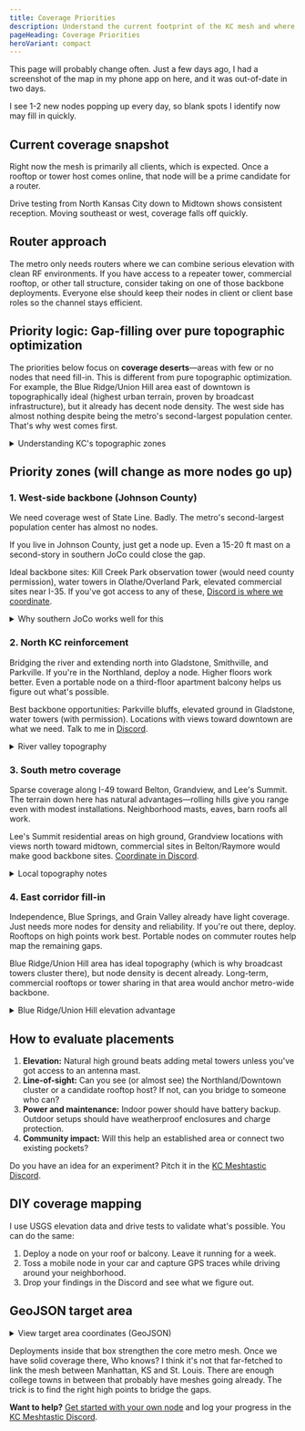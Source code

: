 ```yaml
---
title: Coverage Priorities
description: Understand the current footprint of the KC mesh and where additional routers will make the biggest impact.
pageHeading: Coverage Priorities
heroVariant: compact
---
```



This page will probably change often. Just a few days ago, I had a screenshot of the map in my phone app on here, and it was out-of-date in two days.

I see 1-2 new nodes popping up every day, so blank spots I identify now may fill in quickly. 

## Current coverage snapshot

Right now the mesh is primarily all clients, which is expected. Once a rooftop or tower host comes online, that node will be a prime candidate for a router.

Drive testing from North Kansas City down to Midtown shows consistent reception. Moving southeast or west, coverage falls off quickly.

## Router approach

The metro only needs routers where we can combine serious elevation with clean RF environments. If you have access to a repeater tower, commercial rooftop, or other tall structure, consider taking on one of those backbone deployments. Everyone else should keep their nodes in client or client base roles so the channel stays efficient.

## Priority logic: Gap-filling over pure topographic optimization

The priorities below focus on **coverage deserts**—areas with few or no nodes that need fill-in. This is different from pure topographic optimization. For example, the Blue Ridge/Union Hill area east of downtown is topographically ideal (highest urban terrain, proven by broadcast infrastructure), but it already has decent node density. The west side has almost nothing despite being the metro's second-largest population center. That's why west comes first.

<details>
<summary>Understanding KC's topographic zones</summary>

Kansas City's terrain divides into three distinct zones that shape network strategy:

- **Northern Metro (Clay/Platte Counties):** Gentler glaciated terrain with bluffs overlooking the Missouri River valley. Smithville, Gladstone, and Parkville sit on elevated ground above the river, but overall relief is modest compared to the south metro.

- **Central River Corridor:** The Missouri River valley floor (around 720 feet elevation at Kaw Point) sits 200+ feet below surrounding bluffs. This elevation differential creates both propagation corridors (along the valley) and challenges (crossing perpendicular). Downtown and midtown occupy elevated ground south of the river.

- **Southern Metro:** Rolling hills with the metro's highest accessible points. Johnson County geology shows 150-250 feet of local relief along north-flowing streams, with hilltops reaching 990+ feet elevation. Lee's Summit and Grandview contain strategic high points.

**For backbone planning:** Elevation differences of 100-200 feet significantly affect coverage radius. Sites that combine elevation with clear horizons toward multiple zones provide the highest strategic value.

</details>

## Priority zones (will change as more nodes go up)

### 1. West-side backbone (Johnson County)

We need coverage west of State Line. Badly. The metro's second-largest population center has almost no nodes.

If you live in Johnson County, just get a node up. Even a 15-20 ft mast on a second-story in southern JoCo could close the gap.

Ideal backbone sites: Kill Creek Park observation tower (would need county permission), water towers in Olathe/Overland Park, elevated commercial sites near I-35. If you've got access to any of these, [Discord is where we coordinate](https://discord.gg/eP5VSPKU).

<details>
<summary>Why southern JoCo works well for this</summary>

Southern Johnson County has the metro's highest accessible terrain—hilltops around southern Olathe and Overland Park reach 990+ feet elevation. Kill Creek Park includes an observation tower that could anchor western coverage if we can work with the county. The elevation advantage here extends range significantly compared to valley-floor deployments.

</details>

### 2. North KC reinforcement

Bridging the river and extending north into Gladstone, Smithville, and Parkville. If you're in the Northland, deploy a node. Higher floors work better. Even a portable node on a third-floor apartment balcony helps us figure out what's possible.

Best backbone opportunities: Parkville bluffs, elevated ground in Gladstone, water towers (with permission). Locations with views toward downtown are what we need. Talk to me in [Discord](https://discord.gg/eP5VSPKU).

<details>
<summary>River valley topography</summary>

This is about crossing the Missouri River valley—the river sits 200+ feet below surrounding bluffs. Parkville bluffs, Gladstone elevated areas (including the Kansas City Museum at 3218 Gladstone Blvd, reportedly KC's highest urban point), and Smithville vicinity provide strategic vantage points overlooking the valley.

</details>

### 3. South metro coverage

Sparse coverage along I-49 toward Belton, Grandview, and Lee's Summit. The terrain down here has natural advantages—rolling hills give you range even with modest installations. Neighborhood masts, eaves, barn roofs all work.

Lee's Summit residential areas on high ground, Grandview locations with views north toward midtown, commercial sites in Belton/Raymore would make good backbone sites. [Coordinate in Discord](https://discord.gg/eP5VSPKU).

<details>
<summary>Local topography notes</summary>

Belton, Grandview, and Lee's Summit sit on rolling limestone hills—some of the metro's highest accessible points. Lee's Summit hilltops and Grandview's elevated areas have 150-250 feet of local relief, which extends range compared to flatter areas.

</details>

### 4. East corridor fill-in

Independence, Blue Springs, and Grain Valley already have light coverage. Just needs more nodes for density and reliability. If you're out there, deploy. Rooftops on high points work best. Portable nodes on commuter routes help map the remaining gaps.

Blue Ridge/Union Hill area has ideal topography (which is why broadcast towers cluster there), but node density is decent already. Long-term, commercial rooftops or tower sharing in that area would anchor metro-wide backbone.

<details>
<summary>Blue Ridge/Union Hill elevation advantage</summary>

The Blue Ridge/Union Hill area (east/southeast of downtown) is the metro's highest urban terrain at 880-920 feet elevation. KCTV Tower sits on Union Hill, multiple towers at 2100 Stark Ave in Blue Ridge. A backbone router here would provide 360-degree metro coverage, but existing node density makes it less urgent than coverage deserts.

</details>

## How to evaluate placements

1. **Elevation:** Natural high ground beats adding metal towers unless you've got access to an antenna mast.
2. **Line-of-sight:** Can you see (or almost see) the Northland/Downtown cluster or a candidate rooftop host? If not, can you bridge to someone who can?
3. **Power and maintenance:** Indoor power should have battery backup. Outdoor setups should have weatherproof enclosures and charge protection.
4. **Community impact:** Will this help an established area or connect two existing pockets?

Do you have an idea for an experiment? Pitch it in the [KC Meshtastic Discord](https://discord.gg/eP5VSPKU).

## DIY coverage mapping

I use USGS elevation data and drive tests to validate what's possible. You can do the same:

1. Deploy a node on your roof or balcony. Leave it running for a week.
2. Toss a mobile node in your car and capture GPS traces while driving around your neighborhood.
4. Drop your findings in the Discord and see what we figure out.

## GeoJSON target area

<details>
<summary>View target area coordinates (GeoJSON)</summary>

Here's a feasible target area for the KC mesh. It's a rough box around the metro area.

```json
{
  "type": "FeatureCollection",
  "features": [
    {
      "type": "Feature",
      "properties": {
        "name": "KC Metro Mesh Target Area",
        "stroke": "#E31837",
        "stroke-width": 3,
        "fill": "#E31837",
        "fill-opacity": 0.2
      },
      "geometry": {
        "type": "Polygon",
        "coordinates": [
          [
            [-95.148729, 39.561616],
            [-93.948472, 39.561616],
            [-93.948472, 38.649439],
            [-95.148729, 38.649439],
            [-95.148729, 39.561616]
          ]
        ]
      }
    }
  ]
}
```

</details>

Deployments inside that box strengthen the core metro mesh. Once we have solid coverage there, Who knows? I think it's not that far-fetched to link the mesh between Manhattan, KS and St. Louis. There are enough college towns in between that probably have meshes going already. The trick is to find the right high points to bridge the gaps.

**Want to help?** [Get started with your own node](/get-started/join) and log your progress in the [KC Meshtastic Discord](https://discord.gg/eP5VSPKU).
